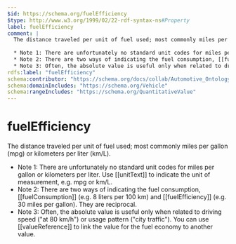 ```yaml
---
$id: https://schema.org/fuelEfficiency
$type: http://www.w3.org/1999/02/22-rdf-syntax-ns#Property
label: fuelEfficiency
comment: |
  The distance traveled per unit of fuel used; most commonly miles per gallon (mpg) or kilometers per liter (km/L).
  
  * Note 1: There are unfortunately no standard unit codes for miles per gallon or kilometers per liter. Use [[unitText]] to indicate the unit of measurement, e.g. mpg or km/L.
  * Note 2: There are two ways of indicating the fuel consumption, [[fuelConsumption]] (e.g. 8 liters per 100 km) and [[fuelEfficiency]] (e.g. 30 miles per gallon). They are reciprocal.
  * Note 3: Often, the absolute value is useful only when related to driving speed ("at 80 km/h") or usage pattern ("city traffic"). You can use [[valueReference]] to link the value for the fuel economy to another value.
rdfs:label: "fuelEfficiency"
schema:contributor: "https://schema.org/docs/collab/Automotive_Ontology_Working_Group"
schema:domainIncludes: "https://schema.org/Vehicle"
schema:rangeIncludes: "https://schema.org/QuantitativeValue"
---
```


# fuelEfficiency

The distance traveled per unit of fuel used; most commonly miles per gallon (mpg) or kilometers per liter (km/L).

* Note 1: There are unfortunately no standard unit codes for miles per gallon or kilometers per liter. Use [[unitText]] to indicate the unit of measurement, e.g. mpg or km/L.
* Note 2: There are two ways of indicating the fuel consumption, [[fuelConsumption]] (e.g. 8 liters per 100 km) and [[fuelEfficiency]] (e.g. 30 miles per gallon). They are reciprocal.
* Note 3: Often, the absolute value is useful only when related to driving speed ("at 80 km/h") or usage pattern ("city traffic"). You can use [[valueReference]] to link the value for the fuel economy to another value.

